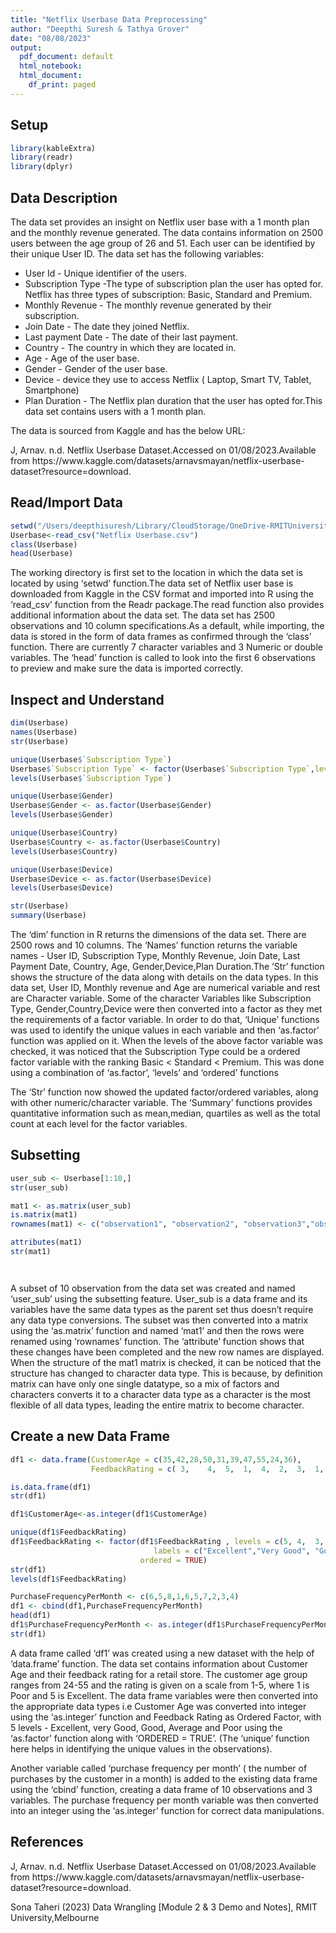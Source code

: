 ```yaml
---
title: "Netflix Userbase Data Preprocessing"
author: "Deepthi Suresh & Tathya Grover"
date: "08/08/2023"
output:
  pdf_document: default
  html_notebook: 
  html_document:
    df_print: paged
---
```


## **Setup**

```r

library(kableExtra)
library(readr)
library(dplyr)


```


## **Data Description**

The data set provides an insight on Netflix user base with a 1 month plan and the monthly revenue generated. The data contains information on 2500 users between the age group of 26 and 51. Each user can be identified by their unique User ID. The data set has the following variables:

-   User Id - Unique identifier of the users.
-   Subscription Type -The type of subscription plan the user has opted for. Netflix has three types of subscription: Basic, Standard and Premium.
-   Monthly Revenue - The monthly revenue generated by their subscription.
-   Join Date - The date they joined Netflix.
-   Last payment Date - The date of their last payment.
-   Country - The country in which they are located in.
-   Age - Age of the user base.
-   Gender - Gender of the user base.
-   Device - device they use to access Netflix ( Laptop, Smart TV, Tablet, Smartphone)
-   Plan Duration - The Netflix plan duration that the user has opted for.This data set contains users with a 1 month plan.

The data is sourced from Kaggle and has the below URL: 

J, Arnav. n.d. Netflix Userbase Dataset.Accessed on 01/08/2023.Available from https://www.kaggle.com/datasets/arnavsmayan/netflix-userbase-dataset?resource=download.


## **Read/Import Data**

```r

setwd("/Users/deepthisuresh/Library/CloudStorage/OneDrive-RMITUniversity/Data Wrangling-Deepthi’s MacBook Air/Practical Assignment 1")                     
Userbase<-read_csv("Netflix Userbase.csv")   
class(Userbase)
head(Userbase) 
```

The working directory is first set to the location in which the data set is located by using 'setwd' function.The data set of Netflix user base is downloaded from Kaggle in the CSV format and imported into R using the 'read_csv' function from the Readr package.The read function also provides additional information about the data set. The data set has 2500 observations and 10 column specifications.As a default, while importing, the data is stored in the form of data frames as confirmed through the 'class' function. There are currently 7 character variables and 3 Numeric or double variables. The 'head' function is called to look into the first 6 observations to preview and make sure the data is imported correctly.

## **Inspect and Understand**

```r
dim(Userbase)
names(Userbase)
str(Userbase)

unique(Userbase$`Subscription Type`)
Userbase$`Subscription Type` <- factor(Userbase$`Subscription Type`,levels = c("Basic","Standard","Premium") ,ordered=TRUE)
levels(Userbase$`Subscription Type`)

unique(Userbase$Gender)
Userbase$Gender <- as.factor(Userbase$Gender)
levels(Userbase$Gender)

unique(Userbase$Country)
Userbase$Country <- as.factor(Userbase$Country)
levels(Userbase$Country)

unique(Userbase$Device)
Userbase$Device <- as.factor(Userbase$Device)
levels(Userbase$Device)

str(Userbase)
summary(Userbase)
```

The 'dim' function in R returns the dimensions of the data set. There are 2500 rows and 10 columns. The 'Names' function returns the variable names - User ID, Subscription Type, Monthly Revenue, Join Date, Last Payment Date, Country, Age, Gender,Device,Plan Duration.The 'Str' function shows the structure of the data along with details on the data types. In this data set, User ID, Monthly revenue and Age are numerical variable and rest are Character variable. Some of the character Variables like Subscription Type, Gender,Country,Device were then converted into a factor as they met the requirements of a factor variable. In order to do that, 'Unique' functions was used to identify the unique values in each variable and then 'as.factor' function was applied on it. When the levels of the above factor variable was checked, it was noticed that the Subscription Type could be a ordered factor variable with the ranking Basic \< Standard \< Premium. This was done using a combination of 'as.factor', 'levels' and 'ordered' functions

The 'Str' function now showed the updated factor/ordered variables, along with other numeric/character variable. The 'Summary' functions provides quantitative information such as mean,median, quartiles as well as the total count at each level for the factor variables.

## **Subsetting**

```r

user_sub <- Userbase[1:10,]
str(user_sub)

mat1 <- as.matrix(user_sub)
is.matrix(mat1)
rownames(mat1) <- c("observation1", "observation2", "observation3","observation4","observation5","observation6","observation7","observation8","observation9","observation10")

attributes(mat1)
str(mat1)




```

A subset of 10 observation from the data set was created and named 'user_sub' using the subsetting feature. User_sub is a data frame and its variables have the same data types as the parent set thus doesn't require any data type conversions. The subset was then converted into a matrix using the 'as.matrix' function and named 'mat1' and then the rows were renamed using 'rownames' function. The 'attribute' function shows that these changes have been completed and the new row names are displayed. When the structure of the mat1 matrix is checked, it can be noticed that the structure has changed to character data type. This is because, by definition matrix can have only one single datatype, so a mix of factors and characters converts it to a character data type as a character is the most flexible of all data types, leading the entire matrix to become character.

## **Create a new Data Frame**

```r
df1 <- data.frame(CustomerAge = c(35,42,28,50,31,39,47,55,24,36),
                  FeedbackRating = c( 3,	4,	5,	1,	4,	2,	3,	1,	4,	2))

is.data.frame(df1)
str(df1)

df1$CustomerAge<-as.integer(df1$CustomerAge)

unique(df1$FeedbackRating)
df1$FeedbackRating <- factor(df1$FeedbackRating , levels = c(5,	4,	3,	2,	1),
                                labels = c("Excellent","Very Good", "Good","Average","Poor"),
                             ordered = TRUE)
str(df1)
levels(df1$FeedbackRating)

PurchaseFrequencyPerMonth <- c(6,5,8,1,6,5,7,2,3,4) 
df1 <- cbind(df1,PurchaseFrequencyPerMonth)
head(df1)
df1$PurchaseFrequencyPerMonth <- as.integer(df1$PurchaseFrequencyPerMonth)
str(df1)

```

A data frame called 'df1' was created using a new dataset with the help of 'data.frame' function. The data set contains information about Customer Age and their feedback rating for a retail store. The customer age group ranges from 24-55 and the rating is given on a scale from 1-5, where 1 is Poor and 5 is Excellent. The data frame variables were then converted into the appropriate data types i.e Customer Age was converted into integer using the 'as.integer' function and Feedback Rating as Ordered Factor, with 5 levels - Excellent, very Good, Good, Average and Poor using the 'as.factor' function along with 'ORDERED = TRUE'. (The 'unique' function here helps in identifying the unique values in the observations).

Another variable called 'purchase frequency per month' ( the number of purchases by the customer in a month) is added to the existing data frame using the 'cbind' function, creating a data frame of 10 observations and 3 variables. The purchase frequency per month variable was then converted into an integer using the 'as.integer' function for correct data manipulations.

## **References**

J, Arnav. n.d. Netflix Userbase Dataset.Accessed on 01/08/2023.Available from https://www.kaggle.com/datasets/arnavsmayan/netflix-userbase-dataset?resource=download.

Sona Taheri (2023) Data Wrangling [Module 2 & 3 Demo and Notes], RMIT University,Melbourne

<br> <br>
